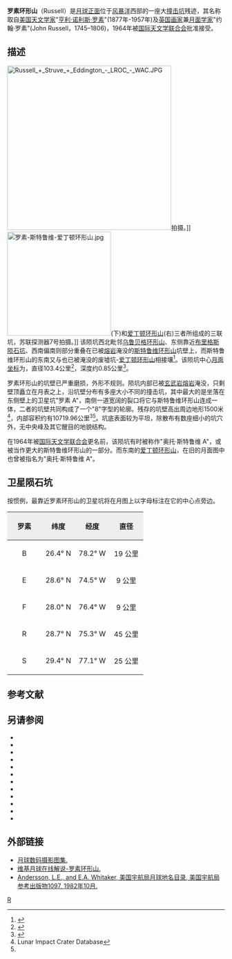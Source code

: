 {{lunar crater data|
 image=Russell crater 4174 h3.jpg|240px|
 caption=[[月球轨道器4号|月球轨道器4号]]拍摄的图像|
 latitude=26.51|
 N_or_S=N|
 longitude=75.55|
 E_or_W=W|
 diameter=103.4公里|
 depth=0.85公里|
 colong=78|
 eponym=[[亨利·诺利斯·罗素|亨利·诺利斯·罗素]]<br />约翰·罗素}}
'''罗素环形山'''（Russell）是[[月球正面|月球正面]]位于[[风暴洋|风暴洋]]西部的一座大[[撞击坑|撞击坑]]残迹，其名称取自[[美国|美国]][[天文学家|天文学家]]"[[亨利·诺利斯·罗素|亨利·诺利斯·罗素]]"(1877年-1957年)及[[英国|英国]][[画家|画家]]兼[[月面学|月面学家]]"约翰·罗素"(John Russell，1745–1806)，1964年被[[国际天文学联合会|国际天文学联合会]]批准接受。

==描述== 
[[Image:Russell_+_Struve_+_Eddington_-_LROC_-_WAC.JPG|380px]]拍摄。]]
[[Image:罗素-斯特鲁维-爱丁顿环形山.jpg|240px]](下)和[[爱丁顿环形山|爱丁顿环形山]](右)三者所组成的三联坑，苏联探测器7号拍摄。]] 
该陨坑西北毗邻[[乌鲁贝格环形山|乌鲁贝格环形山]]、东侧靠近[[布里格斯陨石坑|布里格斯陨石坑]]、西南偏南则部分重叠在已被[[熔岩|熔岩]]淹没的[[斯特鲁维环形山|斯特鲁维环形山]]坑壁上，而斯特鲁维环形山的东南又与也已被淹没的废墟坑-[[爱丁顿环形山|爱丁顿环形山]]相接壤<ref>{{Cite web |url=http://planetarynames.wr.usgs.gov/images/Lunar/lac_37_lo.pdf |title=Crater Russell on the map LAC-37. |accessdate=2016-12-06 |archive-date=2013-02-20 |archive-url=https://web.archive.org/web/20130220151606/http://planetarynames.wr.usgs.gov/images/Lunar/lac_37_lo.pdf |dead-url=no }}</ref>。该陨坑中心[[月面坐标|月面坐标]]为{{Coord|26.51|N|75.55|W|globe:Moon|nogoogle=1|noosm=1|display=it}}，直径103.4公里<ref name="IAU">{{Cite web |url=http://planetarynames.wr.usgs.gov/Feature/5235 |title=Directory of the International Astronomical Union |access-date=2016-12-06 |archive-date=2020-11-27 |archive-url=https://web.archive.org/web/20201127013806/https://planetarynames.wr.usgs.gov/Feature/5235 |dead-url=no }}</ref>，深度约0.85公里<ref>{{Cite web |url=http://fisherka.csolutionshosting.net/astronote/plan/craterdepth/html/CraterDepthFeatureNameWestfall.html |title=John E. Westfall's Atlas of the Lunar Terminator, Cambridge Univ. Press (2000) |accessdate=2016-12-06 |archive-date=2014-12-18 |archive-url=https://archive.today/20141218234310/http://fisherka.csolutionshosting.net/astronote/plan/craterdepth/html/CraterDepthFeatureNameWestfall.html |dead-url=no }}</ref>。

罗素环形山的坑壁已严重磨损，外形不规则。陨坑内部已被[[玄武岩|玄武岩]][[熔岩|熔岩]]淹没，只剩壁顶矗立在月表之上，沿坑壁分布有多座大小不同的撞击坑，其中最大的是坐落在东侧壁上的卫星坑"罗素 A"，南侧一道宽阔的裂口将它与斯特鲁维环形山连成一体，二者的坑壁共同构成了一个"8"字型的轮廓。残存的坑壁高出周边地形1500米<ref name=LICD>Lunar Impact Crater Database</ref>，内部容积约有10719.96公里<sup>3</sup><ref name="LICD"/>。坑底表面较为平坦，除散布有数座细小的坑穴外，无中央峰及其它醒目的地貌结构。


在1964年被[[国际天文学联合会|国际天文学联合会]]更名前，该陨坑有时被称作"奥托·斯特鲁维 A"，或被当作更大的斯特鲁维环形山的一部分。而东南的[[爱丁顿环形山|爱丁顿环形山]]，在旧的月面图中也曾被指名为"奥托·斯特鲁维 A"。

==卫星陨石坑==
按惯例，最靠近罗素环形山的卫星坑将在月图上以字母标注在它的中心点旁边。

{| class="wikitable"
!width="25%" style="background:#eeeeee;" |罗素 
!width="25%" style="background:#eeeeee;" |纬度
!width="25%" style="background:#eeeeee;" |经度
!width="25%" style="background:#eeeeee;" |直径
|-
|align="center"|B
|align="center"|26.4° N
|align="center"|78.2° W
|align="center"|19 公里
|-
|align="center"|E
|align="center"|28.6° N
|align="center"|74.5° W
|align="center"|9 公里
|-
|align="center"|F
|align="center"|28.0° N
|align="center"|76.4° W
|align="center"|9 公里
|-
|align="center"|R
|align="center"|28.7° N
|align="center"|75.3° W
|align="center"|45 公里
|-
|align="center"|S
|align="center"|29.4° N
|align="center"|77.1° W
|align="center"|25 公里
|}

==参考文献==
{{reflist}}

==另请参阅==
{{refbegin}}
* {{cite book
  | last1 = Andersson
  | first1 = L. E.
  | last2 = Whitaker
  | first2 = E. A.
  | authorlink2 = Ewen Whitaker
  | date = 1982
  | title = [[NASA|NASA]] Catalogue of Lunar Nomenclature
  | publisher = NASA RP-1097
  | ref = harv
  }}
* {{cite web
  | last = Blue
  | first = Jennifer
  | date = July 25, 2007
  | title = Gazetteer of Planetary Nomenclature
  | publisher = [[United_States_Geological_Survey|USGS]]
  | url = http://planetarynames.wr.usgs.gov/
  | accessdate = 2007-08-05
  | ref = harv
  | archive-date = 2018-12-25
  | archive-url = https://web.archive.org/web/20181225170157/https://planetarynames.wr.usgs.gov/
  | dead-url = no
  }}
* {{cite book
  | last1 = Bussey
  | first1 = B.
  | authorlink1 = Ben Bussey
  | last2 = Spudis
  | first2 = P.
  | authorlink2 = Paul Spudis
  | date = 2004
  | title = The Clementine Atlas of the Moon
  | publisher = Cambridge University Press
  | location = New York
  | isbn = 978-0-521-81528-4
  | ref = harv
  }}
* {{cite book
  | last1 = Cocks
  | first1 = Elijah E.
  | last2 = Cocks
  | first2 = Josiah C.
  | date = 1995
  | title = Who's Who on the Moon: A Biographical Dictionary of Lunar Nomenclature
  | url = https://archive.org/details/isbn_9780936389271
  | publisher = Tudor Publishers
  | isbn = 978-0-936389-27-1
  | ref = harv
  }}
* {{cite web
  | last = McDowell
  | first = Jonathan
  | date = July 15, 2007
  | url = http://host.planet4589.org/astro/lunar/
  | title = Lunar Nomenclature
  | publisher = Jonathan's Space Report
  | accessdate = 2007-10-24
  | ref = harv
  | archive-date = 2018-12-25
  | archive-url = https://web.archive.org/web/20181225170156/http://host.planet4589.org/astro/lunar/
  | dead-url = no
  }}
* {{cite journal| last1 = Menzel| first1 = D. H.| last2 = Minnaert| first2 = M.| last3 = Levin| first3 = B.| last4 = Dollfus| first4 = A.| last5 = Bell| first5 = B.| title = Report on Lunar Nomenclature by the Working Group of Commission 17 of the IAU| doi = 10.1007/BF00171763| journal = Space Science Reviews| volume = 12| issue = 2| pages = 136–186| date = 1971| bibcode = 1971SSRv...12..136M| ref = harv}}
* {{cite book
  | first = Patrick
  | last = Moore
  | authorlink = Patrick Moore
  | date = 2001
  | title = On the Moon
  | url = https://archive.org/details/patrickmooreonmo00patr
  | publisher = Sterling Publishing Co.
  | isbn = 978-0-304-35469-6
  | ref = harv
  }}
* {{cite book
  | first = Fred W.
  | last = Price
  | date = 1988
  | title = The Moon Observer's Handbook
  | publisher = Cambridge University Press
  | isbn = 978-0-521-33500-3
  | ref = harv
  }}
* {{cite book
  | last = Rükl
  | first = Antonín
  | authorlink = Antonín Rükl
  | date = 1990
  | title = Atlas of the Moon
  | publisher = Kalmbach Books
  | isbn = 978-0-913135-17-4
  | ref = harv
  }}
* {{cite book
  | last = Webb
  | first = Rev. T. W.
  | authorlink = Thomas William Webb
  | date = 1962
  | title = Celestial Objects for Common Telescopes
  | url = https://archive.org/details/celestialobjects00webb
  | edition = 6th revised
  | publisher = Dover
  | isbn = 978-0-486-20917-3
  | ref = harv
  }}
* {{cite book
  | first = Ewen A.
  | last = Whitaker
  | authorlink = Ewen Whitaker
  | date = 1999
  | title = Mapping and Naming the Moon
  | publisher = Cambridge University Press
  | isbn = 978-0-521-62248-6
  | ref = harv
  }}
* {{cite book
  | first = Peter T.
  | last = Wlasuk
  | date = 2000
  | title = Observing the Moon
  | publisher = Springer
  | isbn = 978-1-85233-193-1
  | ref = harv
 }}
{{refend}}

==外部链接==
*[http://www.lpi.usra.edu/resources/lunar_orbiter/bin/srch_nam.shtml?Russell%7C0 月球数码摄影图集.] {{Wayback|url=http://www.lpi.usra.edu/resources/lunar_orbiter/bin/srch_nam.shtml?Russell%7C0 |date=20201127014833 }}
*[http://the-moon.wikispaces.com/Russell 维基月球在线解说-罗素环形山.] {{Wayback|url=http://the-moon.wikispaces.com/Russell |date=20180707091015 }}
*[http://planet4589.org/astro/lunar/RP-1097.pdf Andersson, L.E., and E.A. Whitaker, 美国宇航局月球地名目录, 美国宇航局参考出版物1097, 1982年10月.] {{Wayback|url=http://planet4589.org/astro/lunar/RP-1097.pdf |date=20141006125838 }}

[[Category:月球环形山|R]]